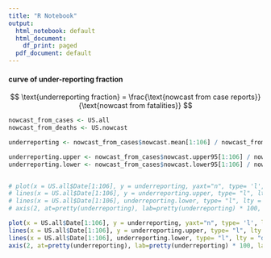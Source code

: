```yaml
---
title: "R Notebook"
output:
  html_notebook: default
  html_document:
    df_print: paged
  pdf_document: default
---
```



#### curve of under-reporting fraction

$$
\text{underreporting fraction} = \frac{\text{nowcast from case reports}}{\text{nowcast from fatalities}}
$$

```r

nowcast_from_cases <- US.all
nowcast_from_deaths <- US.nowcast

underreporting <- nowcast_from_cases$nowcast.mean[1:106] / nowcast_from_deaths$nowcast.mean[1:106]

underreporting.upper <- nowcast_from_cases$nowcast.upper95[1:106] / nowcast_from_deaths$nowcast.upper95[1:106]
underreporting.lower <- nowcast_from_cases$nowcast.lower95[1:106] / nowcast_from_deaths$nowcast.lower95[1:106]


# plot(x = US.all$Date[1:106], y = underreporting, yaxt="n", type= 'l', ylab="Case ascertainment (%)", xlab = "Date")
# lines(x = US.all$Date[1:106], y = underreporting.upper, type= "l", lty = "dashed")
# lines(x = US.all$Date[1:106], underreporting.lower, type= "l", lty = "dashed")
# axis(2, at=pretty(underreporting), lab=pretty(underreporting) * 100, las=1)

plot(x = US.all$Date[1:106], y = underreporting, yaxt="n", type= 'l', log='y', ylab="Case ascertainment (%)", xlab = "Date")
lines(x = US.all$Date[1:106], y = underreporting.upper, type= "l", lty = "dashed")
lines(x = US.all$Date[1:106], underreporting.lower, type= "l", lty = "dashed")
axis(2, at=pretty(underreporting), lab=pretty(underreporting) * 100, las=1)

```

